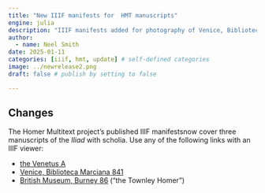 ```yaml
---
title: "New IIIF manifests for  HMT manuscripts"
engine: julia
description: "IIIF manifests added for photography of Venice, Biblioteca Marciana 841, and British Museum, Burney 86."
author:
  - name: Neel Smith
date: 2025-01-11
categories: [iiif, hmt, update] # self-defined categories
image: ../newrelease2.png
draft: false # publish by setting to false

---
```



## Changes

The Homer Multitext project's published IIIF manifestsnow cover three manuscripts of the *Iliad* with scholia. Use any of the following links with an IIIF viewer:


- [the Venetus A](https://raw.githubusercontent.com/homermultitext/hmt-archive/refs/heads/master/iiif/venetusA.json)
- [Venice, Biblioteca Marciana 841](https://raw.githubusercontent.com/homermultitext/hmt-archive/refs/heads/master/iiif/marciana_841.json)
- [British Museum, Burney 86](https://raw.githubusercontent.com/homermultitext/hmt-archive/refs/heads/master/iiif/burney86.json) ("the Townley Homer")
